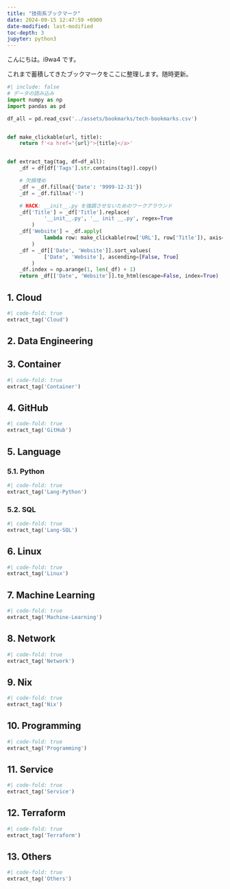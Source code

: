 ```yaml
---
title: "技術系ブックマーク"
date: 2024-09-15 12:47:59 +0900
date-modified: last-modified
toc-depth: 3
jupyter: python3
---
```


こんにちは。i9wa4 です。

これまで蓄積してきたブックマークをここに整理します。随時更新。

```python
#| include: false
# データの読み込み
import numpy as np
import pandas as pd

df_all = pd.read_csv('../assets/bookmarks/tech-bookmarks.csv')


def make_clickable(url, title):
    return f'<a href="{url}">{title}</a>'


def extract_tag(tag, df=df_all):
    _df = df[df['Tags'].str.contains(tag)].copy()

    # 欠損埋め
    _df = _df.fillna({'Date': '9999-12-31'})
    _df = _df.fillna('-')

    # HACK: __init__.py を強調させないためのワークアラウンド
    _df['Title'] = _df['Title'].replace(
            '__init__.py', '__ init __.py', regex=True
        )
    _df['Website'] = _df.apply(
            lambda row: make_clickable(row['URL'], row['Title']), axis=1
        )
    _df = _df[['Date', 'Website']].sort_values(
            ['Date', 'Website'], ascending=[False, True]
        )
    _df.index = np.arange(1, len(_df) + 1)
    return _df[['Date', 'Website']].to_html(escape=False, index=True)
```

## 1. Cloud

```python
#| code-fold: true
extract_tag('Cloud')
```

## 2. Data Engineering

## 3. Container

```python
#| code-fold: true
extract_tag('Container')
```

## 4. GitHub

```python
#| code-fold: true
extract_tag('GitHub')
```

## 5. Language

### 5.1. Python

```python
#| code-fold: true
extract_tag('Lang-Python')
```

### 5.2. SQL

```python
#| code-fold: true
extract_tag('Lang-SQL')
```

## 6. Linux

```python
#| code-fold: true
extract_tag('Linux')
```

## 7. Machine Learning

```python
#| code-fold: true
extract_tag('Machine-Learning')
```

## 8. Network

```python
#| code-fold: true
extract_tag('Network')
```

## 9. Nix

```python
#| code-fold: true
extract_tag('Nix')
```

## 10. Programming

```python
#| code-fold: true
extract_tag('Programming')
```

## 11. Service

```python
#| code-fold: true
extract_tag('Service')
```

## 12. Terraform

```python
#| code-fold: true
extract_tag('Terraform')
```

## 13. Others

```python
#| code-fold: true
extract_tag('Others')
```
